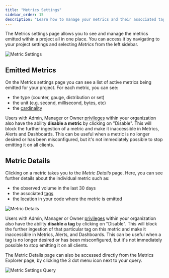 ```yaml
---
title: "Metrics Settings"
sidebar_order: 15
description: "Learn how to manage your metrics and their associated tags directly in Sentry."
---
```


<Include name="feature-stage-beta-metrics.mdx" />

<Include name="metrics-api-change.mdx" />

The Metrics settings page allows you to see and manage the metrics emitted within a project all in one place. You can access it by navigating to your project settings and selecting *Metrics* from the left sidebar.

![Metric Settings](img/metric-settings.png)

## Emitted Metrics

On the Metrics settings page you can see a list of active metrics being emitted for your project. For each metric, you can see:
- the type (counter, gauge, distribution or set)
- the unit (e.g. second, millisecond, bytes, etc)
- the [cardinality](/product/metrics/#cardinality)

Users with Admin, Manager or Owner [privileges](/organization/membership/) within your organization also have the ability **disable a metric** by clicking on "Disable". This will block the further ingestion of a metric and make it inaccessible in Metrics, Alerts and Dashboards. This can be useful when a metric is no longer desired or has been misconfigured, but it's not immediately possible to stop emitting it on all clients.

## Metric Details

Clicking on a metric takes you to the *Metric Details* page. Here, you can see further details about the individual metric such as:
- the observed volume in the last 30 days
- the associated [tags](/product/metrics/#augmenting-metrics-with-tags)
- the location in your code where the metric is emitted

![Metric Details](img/metric-details.png)

Users with Admin, Manager or Owner [privileges](/organization/membership/) within your organization also have the ability **disable a tag** by clicking on "Disable". This will block the further ingestion of that particular tag on this metric and make it inaccessible in Metrics, Alerts, and Dashboards. This can be useful when a tag is no longer desired or has been misconfigured, but it's not immediately possible to stop emitting it on all clients.

The Metric Details page can also be accessed directly from the Metrics Explorer page, by clicking the 3 dot menu icon next to your query.

![Metric Settings Query](img/metric-settings-query.png)
